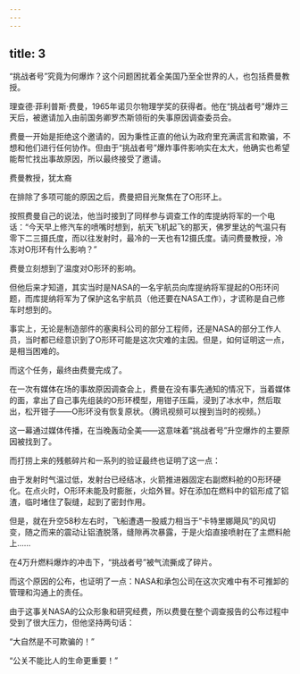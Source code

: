 ```yaml
---
---
---
```

title: 3
---



“挑战者号”究竟为何爆炸？这个问题困扰着全美国乃至全世界的人，也包括费曼教授。

理查德·菲利普斯·费曼，1965年诺贝尔物理学奖的获得者。他在“挑战者号”爆炸三天后，被邀请加入由前国务卿罗杰斯领衔的失事原因调查委员会。

费曼一开始是拒绝这个邀请的，因为秉性正直的他认为政府里充满谎言和欺骗，不想和他们进行任何协作。但由于“挑战者号”爆炸事件影响实在太大，他确实也希望能帮忙找出事故原因，所以最终接受了邀请。

费曼教授，犹太裔



在排除了多项可能的原因之后，费曼把目光聚焦在了O形环上。

按照费曼自己的说法，他当时接到了同样参与调查工作的库提纳将军的一个电话：“今天早上修汽车的喷嘴时想到，航天飞机起飞的那天，佛罗里达的气温只有零下二三摄氏度，而以往发射时，最冷的一天也有12摄氏度。请问费曼教授，冷冻对O形环有什么影响？”

费曼立刻想到了温度对O形环的影响。

但他后来才知道，其实当时是NASA的一名宇航员向库提纳将军提起的O形环问题，而库提纳将军为了保护这名宇航员（他还要在NASA工作），才谎称是自己修车时想到的。

事实上，无论是制造部件的塞奥科公司的部分工程师，还是NASA的部分工作人员，当时都已经意识到了O形环可能是这次灾难的主因。但是，如何证明这一点，是相当困难的。

而这个任务，最终由费曼完成了。

在一次有媒体在场的事故原因调查会上，费曼在没有事先通知的情况下，当着媒体的面，拿出了自己事先组装的O形环模型，用钳子压扁，浸到了冰水中，然后取出，松开钳子——O形环没有恢复原状。（腾讯视频可以搜到当时的视频。）

这一幕通过媒体传播，在当晚轰动全美——这意味着“挑战者号”升空爆炸的主要原因被找到了。

而打捞上来的残骸碎片和一系列的验证最终也证明了这一点：

由于发射时气温过低，发射台已经结冰，火箭推进器固定右副燃料舱的O形环硬化。在点火时，O形环未能及时膨胀，火焰外冒。好在添加在燃料中的铝形成了铝渣，临时堵住了裂缝，起到了密封作用。

但是，就在升空58秒左右时，飞船遭遇一股威力相当于“卡特里娜飓风”的风切变，随之而来的震动让铝渣脱落，缝隙再次暴露，于是火焰直接喷射在了主燃料舱上……

在4万升燃料爆炸的冲击下，“挑战者号”被气流撕成了碎片。

而这个原因的公布，也证明了一点：NASA和承包公司在这次灾难中有不可推卸的管理和沟通上的责任。

由于这事关NASA的公众形象和研究经费，所以费曼在整个调查报告的公布过程中受到了很大压力，但他坚持两句话：

“大自然是不可欺骗的！”

“公关不能比人的生命更重要！”
